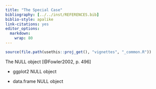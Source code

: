 ---
title: "The Special Case"
bibliography: [../../inst/REFERENCES.bib]
biblio-style: apalike
link-citations: yes
editor_options: 
  markdown: 
    wrap: 80
---

```{r, include = FALSE}
source(file.path(usethis::proj_get(), "vignettes", "_common.R"))
```

The NULL object [@Fowler2002, p. 496]

-   ggplot2 NULL object

-   data.frame NULL object
